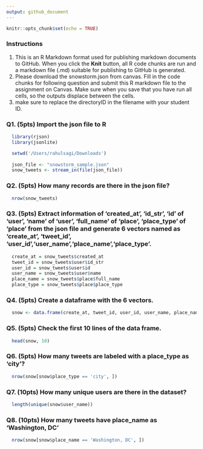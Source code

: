 ```yaml
---
output: github_document
---
```


```r
knitr::opts_chunk$set(echo = TRUE)
```

### Instructions
1. This is an R Markdown format used for publishing markdown documents to GitHub. When you click the **Knit** button, all R code chunks are run and a markdown file (.md) suitable for publishing to GitHub is generated.
2. Please download the snowstorm.json from canvas. Fill in the code chunks for following question and submit this R markdown file to the assignment on Canvas. Make sure when you save that you have run all cells, so the outputs displace between the cells.
3. make sure to replace the directoryID in the filename with your student ID. 


### Q1. (5pts) Import the json file to R
```r

  library(rjson)
  library(jsonlite)

  setwd('/Users/rahulsagi/Downloads')
  
  json_file <- "snowstorm_sample.json"
  snow_tweets <- stream_in(file(json_file))

```

### Q2. (5pts) How many records are there in the json file?
```r

  nrow(snow_tweets)

```

### Q3. (5pts) Extract information of 'created_at', 'id_str', 'id' of 'user', 'name' of 'user', 'full_name' of 'place', 'place_type' of 'place' from the json file and generate 6 vectors named as 'create_at', 'tweet_id', 'user_id','user_name','place_name','place_type'.
```r

  create_at = snow_tweets$created_at
  tweet_id = snow_tweets$user$id_str
  user_id = snow_tweets$user$id
  user_name = snow_tweets$user$name
  place_name = snow_tweets$place$full_name
  place_type = snow_tweets$place$place_type
```

### Q4. (5pts) Create a dataframe with the 6 vectors.
```r

  snow <- data.frame(create_at, tweet_id, user_id, user_name, place_name, place_type)

```

### Q5. (5pts) Check the first 10 lines of the data frame.
```r

  head(snow, 10)

```

### Q6. (5pts) How many tweets are labeled with a place_type as 'city'?
```r
  
  nrow(snow[snow$place_type == 'city', ])

```

### Q7. (10pts) How many unique users are there in the dataset?
```r

  length(unique(snow$user_name))

```

### Q8. (10pts) How many tweets have place_name as 'Washington, DC'
```r

  nrow(snow[snow$place_name == 'Washington, DC', ])

```

